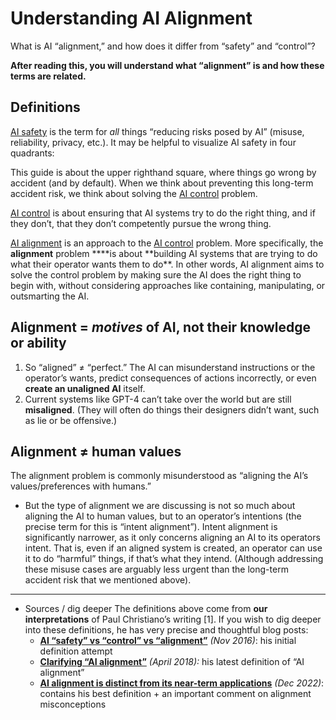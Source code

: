 
# Understanding AI Alignment

<Promise>
What is AI “alignment,” and how does it differ from “safety” and “control”?

<b>After reading this, you will understand what “alignment” is and how these terms are related.</b>
</Promise>

## Definitions

<u>AI safety</u> is the term for _all_ things “reducing risks posed by AI” (misuse,
reliability, privacy, etc.). It may be helpful to visualize AI safety in four quadrants:

<div class="mt-4">
  <RiskTable />
</div>

This guide is about the upper righthand square, where things go wrong by accident (and by default). When we think about preventing this long-term accident risk, we think about solving the <u>AI control</u> problem.

<u>AI control</u> is about ensuring that AI systems try to do the right thing, and
if they don’t, that they don’t competently pursue the wrong thing.

<u>AI alignment</u> is an approach to the <u>AI control</u> problem. More specifically,
the **alignment** problem \***\*is about **building AI systems that are trying to
do what their operator wants them to do\*\*. In other words, AI alignment aims to
solve the control problem by making sure the AI does the right thing to begin with,
without considering approaches like containing, manipulating, or outsmarting the
AI.

## Alignment = _motives_ of AI, not their knowledge or ability

1. So “aligned” ≠ “perfect.” The AI can misunderstand instructions or the operator’s wants, predict consequences of actions incorrectly, or even **create an unaligned AI** itself.
2. Current systems like GPT-4 can’t take over the world but are still **misaligned**. (They will often do things their designers didn’t want, such as lie or be offensive.)

## Alignment ≠ human values

The alignment problem is commonly misunderstood as “aligning the AI’s values/preferences with humans.”

- But the type of alignment we are discussing is not so much about aligning the AI to human values, but to an operator’s intentions (the precise term for this is “intent alignment”).
  Intent alignment is significantly narrower, as it only concerns aligning an AI to its operators intent.
  That is, even if an aligned system is created, an operator can use it to do “harmful” things, if that’s what they intend. (Although addressing these misuse cases are arguably less urgent than the long-term accident risk that we mentioned above).

---

- Sources / dig deeper
  The definitions above come from **our interpretations** of Paul Christiano’s writing [1]. If you wish to dig deeper into these definitions, he has very precise and thoughtful blog posts:
  - [**AI “safety” vs “control” vs “alignment”**](https://ai-alignment.com/ai-safety-vs-control-vs-alignment-2a4b42a863cc) _(Nov 2016)_: his initial definition attempt
  - [**Clarifying “AI alignment”**](https://ai-alignment.com/clarifying-ai-alignment-cec47cd69dd6) _(April 2018):_ his latest definition of “AI alignment”
  - [**AI alignment is distinct from its near-term applications**](https://ai-alignment.com/ai-alignment-is-distinct-from-its-near-term-applications-81300500ad2e) _(Dec 2022)_: contains his best definition + an important comment on alignment misconceptions
